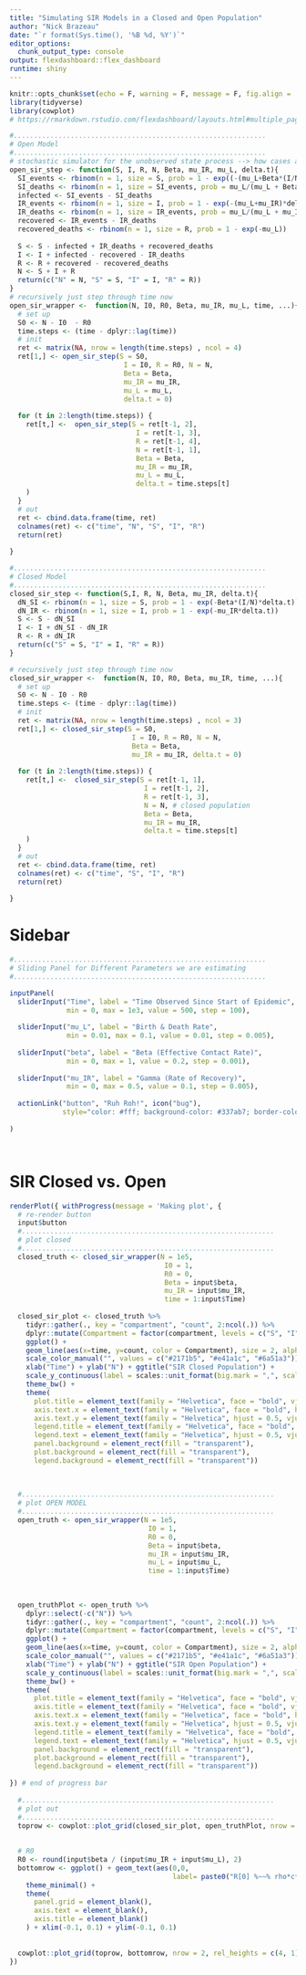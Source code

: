 ```yaml
---
title: "Simulating SIR Models in a Closed and Open Population"
author: "Nick Brazeau"
date: "`r format(Sys.time(), '%B %d, %Y')`"
editor_options: 
  chunk_output_type: console
output: flexdashboard::flex_dashboard
runtime: shiny
---
```



```r
knitr::opts_chunk$set(echo = F, warning = F, message = F, fig.align = 'center', results = 'hide', fig.keep = 'all')
library(tidyverse)
library(cowplot)
# https://rmarkdown.rstudio.com/flexdashboard/layouts.html#multiple_pages
```



```r
#..............................................................
# Open Model
#..............................................................
# stochastic simulator for the unobserved state process --> how cases are generated
open_sir_step <- function(S, I, R, N, Beta, mu_IR, mu_L, delta.t){
  SI_events <- rbinom(n = 1, size = S, prob = 1 - exp((-(mu_L+Beta*(I/N)))*delta.t))
  SI_deaths <- rbinom(n = 1, size = SI_events, prob = mu_L/(mu_L + Beta*(I/N)))
  infected <- SI_events - SI_deaths
  IR_events <- rbinom(n = 1, size = I, prob = 1 - exp(-(mu_L+mu_IR)*delta.t))
  IR_deaths <- rbinom(n = 1, size = IR_events, prob = mu_L/(mu_L + mu_IR))
  recovered <- IR_events - IR_deaths
  recovered_deaths <- rbinom(n = 1, size = R, prob = 1 - exp(-mu_L))
  
  S <- S - infected + IR_deaths + recovered_deaths 
  I <- I + infected - recovered - IR_deaths
  R <- R + recovered - recovered_deaths
  N <- S + I + R
  return(c("N" = N, "S" = S, "I" = I, "R" = R))
}
# recursively just step through time now
open_sir_wrapper <-  function(N, I0, R0, Beta, mu_IR, mu_L, time, ...){
  # set up
  S0 <- N - I0  - R0
  time.steps <- (time - dplyr::lag(time))
  # init 
  ret <- matrix(NA, nrow = length(time.steps) , ncol = 4)
  ret[1,] <- open_sir_step(S = S0, 
                            I = I0, R = R0, N = N, 
                            Beta = Beta, 
                            mu_IR = mu_IR, 
                            mu_L = mu_L,
                            delta.t = 0)
  
  for (t in 2:length(time.steps)) {
    ret[t,] <-  open_sir_step(S = ret[t-1, 2], 
                               I = ret[t-1, 3], 
                               R = ret[t-1, 4], 
                               N = ret[t-1, 1], 
                               Beta = Beta, 
                               mu_IR = mu_IR, 
                               mu_L = mu_L,
                               delta.t = time.steps[t]
    )
  }
  # out
  ret <- cbind.data.frame(time, ret)
  colnames(ret) <- c("time", "N", "S", "I", "R")
  return(ret)
  
}

#..............................................................
# Closed Model
#..............................................................
closed_sir_step <- function(S,I, R, N, Beta, mu_IR, delta.t){
  dN_SI <- rbinom(n = 1, size = S, prob = 1 - exp(-Beta*(I/N)*delta.t))
  dN_IR <- rbinom(n = 1, size = I, prob = 1 - exp(-mu_IR*delta.t))
  S <- S - dN_SI
  I <- I + dN_SI - dN_IR
  R <- R + dN_IR
  return(c("S" = S, "I" = I, "R" = R))
}

# recursively just step through time now
closed_sir_wrapper <-  function(N, I0, R0, Beta, mu_IR, time, ...){
  # set up
  S0 <- N - I0 - R0
  time.steps <- (time - dplyr::lag(time))
  # init 
  ret <- matrix(NA, nrow = length(time.steps) , ncol = 3)
  ret[1,] <- closed_sir_step(S = S0, 
                              I = I0, R = R0, N = N, 
                              Beta = Beta, 
                              mu_IR = mu_IR, delta.t = 0)
  
  for (t in 2:length(time.steps)) {
    ret[t,] <-  closed_sir_step(S = ret[t-1, 1], 
                                 I = ret[t-1, 2], 
                                 R = ret[t-1, 3], 
                                 N = N, # closed population
                                 Beta = Beta, 
                                 mu_IR = mu_IR, 
                                 delta.t = time.steps[t]
    )
  }
  # out
  ret <- cbind.data.frame(time, ret)
  colnames(ret) <- c("time", "S", "I", "R")
  return(ret)
  
}


```


Sidebar {.sidebar}
=====================================

```r
#..............................................................
# Sliding Panel for Different Parameters we are estimating
#..............................................................

inputPanel(
  sliderInput("Time", label = "Time Observed Since Start of Epidemic",
              min = 0, max = 1e3, value = 500, step = 100),
  
  sliderInput("mu_L", label = "Birth & Death Rate",
              min = 0.01, max = 0.1, value = 0.01, step = 0.005),
  
  sliderInput("beta", label = "Beta (Effective Contact Rate)",
              min = 0, max = 1, value = 0.2, step = 0.001),
  
  sliderInput("mu_IR", label = "Gamma (Rate of Recovery)",
              min = 0, max = 0.5, value = 0.1, step = 0.005),
  
  actionLink("button", "Ruh Roh!", icon("bug"), 
             style="color: #fff; background-color: #337ab7; border-color: #2e6da4")
  
)




```

SIR Closed vs. Open
=====================================

```r

renderPlot({ withProgress(message = 'Making plot', {
  # re-render button
  input$button
  #..............................................................
  # plot closed
  #..............................................................
  closed_truth <- closed_sir_wrapper(N = 1e5,
                                      I0 = 1,
                                      R0 = 0,
                                      Beta = input$beta,
                                      mu_IR = input$mu_IR,
                                      time = 1:input$Time)
  
  closed_sir_plot <- closed_truth %>% 
    tidyr::gather(., key = "compartment", "count", 2:ncol(.)) %>% 
    dplyr::mutate(Compartment = factor(compartment, levels = c("S", "I", "R"))) %>% 
    ggplot() + 
    geom_line(aes(x=time, y=count, color = Compartment), size = 2, alpha = 0.9) +
    scale_color_manual("", values = c("#2171b5", "#e41a1c", "#6a51a3")) +
    xlab("Time") + ylab("N") + ggtitle("SIR Closed Population") +
    scale_y_continuous(label = scales::unit_format(big.mark = ",", scale = 1, unit = "")) +
    theme_bw() +
    theme(
      plot.title = element_text(family = "Helvetica", face = "bold", vjust = 0.5,  hjust = 0.5, size = 18),
      axis.text.x = element_text(family = "Helvetica", face = "bold", hjust = 0.5, vjust = 0.5, size = 14),
      axis.text.y = element_text(family = "Helvetica", hjust = 0.5, vjust = 0.5, size = 14, angle = 45),
      legend.title = element_text(family = "Helvetica", face = "bold", vjust = 0.5, size = 15),
      legend.text = element_text(family = "Helvetica", hjust = 0.5, vjust = 0.5, size = 14),
      panel.background = element_rect(fill = "transparent"),
      plot.background = element_rect(fill = "transparent"),
      legend.background = element_rect(fill = "transparent")) 
  
  
  
  #..............................................................
  # plot OPEN MODEL
  #..............................................................
  open_truth <- open_sir_wrapper(N = 1e5,
                                  I0 = 1,
                                  R0 = 0,
                                  Beta = input$beta,
                                  mu_IR = input$mu_IR,
                                  mu_L = input$mu_L,
                                  time = 1:input$Time)
  
  
  
  open_truthPlot <- open_truth %>% 
    dplyr::select(-c("N")) %>% 
    tidyr::gather(., key = "compartment", "count", 2:ncol(.)) %>% 
    dplyr::mutate(Compartment = factor(compartment, levels = c("S", "I", "R"))) %>% 
    ggplot() + 
    geom_line(aes(x=time, y=count, color = Compartment), size = 2, alpha = 0.9) +
    scale_color_manual("", values = c("#2171b5", "#e41a1c", "#6a51a3")) +
    xlab("Time") + ylab("N") + ggtitle("SIR Open Population") +
    scale_y_continuous(label = scales::unit_format(big.mark = ",", scale = 1, unit = "")) +
    theme_bw() +
    theme(
      plot.title = element_text(family = "Helvetica", face = "bold", vjust = 0.5,  hjust = 0.5, size = 18),
      axis.title = element_text(family = "Helvetica", face = "bold", vjust = 0.5, size = 15),
      axis.text.x = element_text(family = "Helvetica", face = "bold", hjust = 0.5, vjust = 0.5, size = 14),
      axis.text.y = element_text(family = "Helvetica", hjust = 0.5, vjust = 0.5, size = 14, angle = 45),
      legend.title = element_text(family = "Helvetica", face = "bold", vjust = 0.5, size = 15),
      legend.text = element_text(family = "Helvetica", hjust = 0.5, vjust = 0.5, size = 14),
      panel.background = element_rect(fill = "transparent"),
      plot.background = element_rect(fill = "transparent"),
      legend.background = element_rect(fill = "transparent")) 
  
}) # end of progress bar
  
  #..............................................................
  # plot out
  #..............................................................
  toprow <- cowplot::plot_grid(closed_sir_plot, open_truthPlot, nrow = 1)
  
  
  # R0
  R0 <- round(input$beta / (input$mu_IR + input$mu_L), 2)
  bottomrow <- ggplot() + geom_text(aes(0,0,
                                        label= paste0("R[0] %~~% rho*c*D %~~% beta / (gamma + mu[L]) %~~%", R0)), parse=TRUE, size = 10, fontface = "bold") +
    theme_minimal() + 
    theme(
      panel.grid = element_blank(),
      axis.text = element_blank(),
      axis.title = element_blank()
    ) + xlim(-0.1, 0.1) + ylim(-0.1, 0.1)
  
  
  cowplot::plot_grid(toprow, bottomrow, nrow = 2, rel_heights = c(4, 1))
})


```
